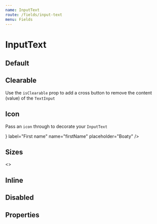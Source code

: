 ```yaml
---
name: InputText
route: /fields/input-text
menu: Fields
---
```




# InputText

## Default

<Playground>
  <Form initialValues={{}}>
    <ConnectedField
      name="firstName"
      component={InputText}
      placeholder="Boaty"
      label="First name"
      required
    />
  </Form>
</Playground>

## Clearable

Use the `isClearable` prop to add a cross button to remove the content (value) of the `TextInput`

<Playground>
  <Form initialValues={{ firstName: 'Trevor' }}>
    <ConnectedField
      component={InputText}
      isClearable
      label="First name"
      name="firstName"
      placeholder="Boaty"
    />
  </Form>
</Playground>

## Icon

Pass an `icon` through to decorate your `InputText`

<Playground>
  <Form initialValues={{}}>
    <ConnectedField
      component={InputText}
      icon={<Icon name="avatar" color="nude.500" />}
      label="First name"
      name="firstName"
      placeholder="Boaty"
    />
  </Form>
</Playground>

## Sizes

<Playground>
  <Form initialValues={{}}>
    <>
      <ConnectedField
        component={InputText}
        label="I'm a small sized field"
        mb="xl"
        name="small"
        placeholder="Placeholder"
        size="sm"
      />
      <ConnectedField
        component={InputText}
        label="I'm a medium sized field"
        mb="xl"
        name="medium"
        placeholder="Placeholder"
        size="md"
      />
      <ConnectedField
        component={InputText}
        label="I'm a large sized field which is my default size"
        mb="xl"
        name="large"
        placeholder="Placeholder"
      />
    </>
  </Form>
</Playground>

## Inline

<Playground>
  <Form initialValues={{ firstName: 'Trevor' }}>
    <ConnectedField
      component={InputText}
      disabled
      flexDirection="row"
      label="First name"
      name="firstName"
      placeholder="Boaty"
      required
    />
  </Form>
</Playground>

## Disabled

<Playground>
  <Form initialValues={{ firstName: 'Trevor' }}>
    <ConnectedField
      component={InputText}
      disabled
      label="First name"
      name="firstName"
      placeholder="Boaty"
      required
    />
  </Form>
</Playground>

## Properties

<Props of={InputText} />
